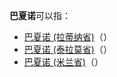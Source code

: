 '''巴夏诺'''可以指：
* [[巴夏诺_(拉蒂纳省)|巴夏诺 (拉蒂纳省)]]（{{lang|it|Bassiano}}）
* [[巴夏诺_(泰拉莫省)|巴夏诺 (泰拉莫省)]]（{{lang|it|Basciano}}）
* [[巴夏诺_(米兰省)|巴夏诺 (米兰省)]]（{{lang|it|Basiano}}）
{{disambig|Cat=三字地名消歧义}}